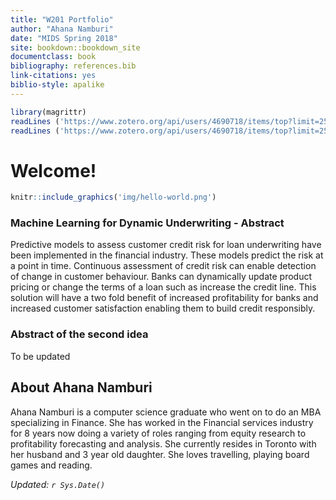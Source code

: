 ```yaml
---
title: "W201 Portfolio"
author: "Ahana Namburi"
date: "MIDS Spring 2018"
site: bookdown::bookdown_site
documentclass: book
bibliography: references.bib
link-citations: yes
biblio-style: apalike
---
```


<!-- This won't be displayed but it will initialize your R session. Add any R libraries you need here. -->
```r
library(magrittr)
readLines ('https://www.zotero.org/api/users/4690718/items/top?limit=25&format=bibtex&key=kAMHxKxrkd6ZnAi7O9uymwqR&v=1') %>% writeLines ('references.bib')
readLines ('https://www.zotero.org/api/users/4690718/items/top?limit=25&format=bibtex&key=kAMHxKxrkd6ZnAi7O9uymwqR&v=1') %>% writeLines ('references.bib')
```


# Welcome! {-}

<!-- You can include images saved within your repo... -->
```r
knitr::include_graphics('img/hello-world.png')
```

### Machine Learning for Dynamic Underwriting - Abstract {-}

Predictive models to assess customer credit risk for loan underwriting have been implemented in the financial industry. These models predict the risk at a point in time. Continuous assessment of credit risk can enable detection of change in customer behaviour. Banks can dynamically update product pricing or change the terms of a loan such as increase the credit line. This solution will have a two fold benefit of increased profitability for banks and increased customer satisfaction enabling them to build credit responsibly.

### Abstract of the second idea {-}

To be updated

## About Ahana Namburi {-}

Ahana Namburi is a computer science graduate who went on to do an MBA specializing in Finance. She has worked in the Financial services industry for 8 years now doing a variety of roles ranging from equity research to profitability forecasting and analysis. She currently resides in Toronto with her husband and 3 year old daughter. She loves travelling, playing board games and reading.

*Updated: `r Sys.Date()`*

